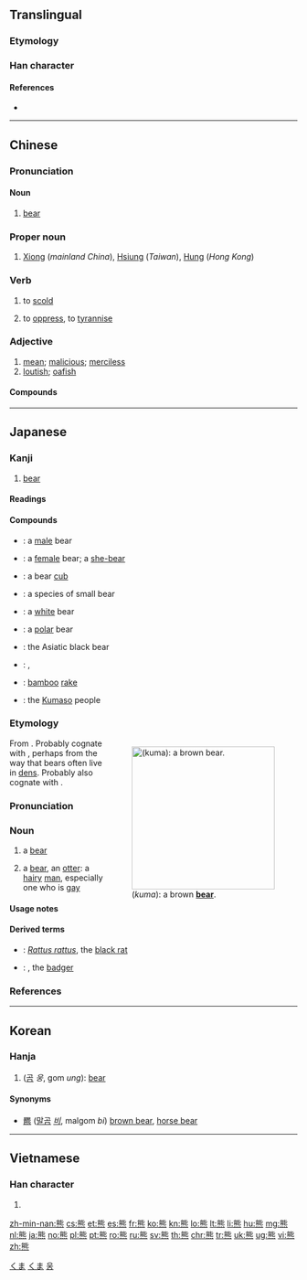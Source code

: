 {{also|態}}
==Translingual==

===Etymology===
{{rfe|lang=mul}}

===Han character===
{{Han char|rn=86|rad=火|as=10|sn=14|four=21331|canj=IPF|ids=⿱能灬}}

====References====
* {{Han ref|kx=0679.100|dkj=19294|dj=1090.320|hdz=32227.050|uh=718A}}

----

==Chinese==
{{zh-forms}}

===Pronunciation===
{{zh-pron
|m=xióng
|ma=y
|c=hung4
|h=pfs=yùng
|mn=hîm
|w=3hhion
|mc=y
|oc=y
|cat=n,pn,v,adj
}}

====Noun====
{{zh-noun|mw=隻/只|mw2=頭}}

# {{context|Advanced Mandarin|lang=zh|sort=xiong2}} [[bear]] {{gloss|mammal}}

===Proper noun===
{{zh-proper noun}}

# {{surname|lang=zh|sort=xiong2}} [[Xiong]] (''mainland China''), [[Hsiung]] (''Taiwan''),  [[Hung]] (''Hong Kong'')

===Verb===
{{zh-verb}}

# {{context|colloquial|lang=zh|sort=xiong2}} to [[scold]]
# to [[oppress]], to [[tyrannise]]

===Adjective===
{{zh-adj}}

# [[mean]]; [[malicious]]; [[merciless]]
# [[loutish]]; [[oafish]]

====Compounds====
{{der3
| {{zh-l|熊包}}
| {{zh-l|熊膽}}
| {{zh-l|熊貓}}
| {{zh-l|熊瞎子}}
| {{zh-l|熊心豹膽}}
| {{zh-l|熊熊}}
| {{zh-l|熊樣兒}}
| {{zh-l|熊掌}}
| {{zh-l|熊狸}}
}}

{{zh-cat|Mammals}}

----

==Japanese==

===Kanji===
{{ja-kanji|grade=c|rs=火10}}

# [[bear]]

====Readings====
{{ja-readings
|goon=[[う]] (u)
|kanon=[[ゆう]] (yū)
|kun=[[くま]] (kuma)
|nanori=[[かげ]] (kage)
}}

====Compounds====
{{der-top|Compounds}}
* {{ja-r|牡熊|おすくま}}: a [[male]] bear
* {{ja-r|雌熊|めすくま}}: a [[female]] bear; a [[she-bear]]
* {{ja-r|子熊|こくま}}: a bear [[cub]]
* {{ja-r|小熊|こくま}}: a species of small bear
* {{ja-r|白熊|しろくま}}: a [[white]] bear
* {{ja-r|北極熊|ほっきょくぐま}}: a [[polar]] bear
* {{ja-r|黒熊|くろくま}}: the Asiatic black bear
{{der-mid}}
* {{ja-r|熊笹|くまざさ}}: {{vern|bamboo grass}}, {{taxlink|Sasa veitchii|species|noshow=1}}
* {{ja-r|熊手|くまで}}: [[bamboo]] [[rake]]
* {{ja-r|熊襲|くまそ|caps=y}}: the [[w:Kumaso|Kumaso]] people
{{der-bottom}}

===Etymology===
<div style="float:right;">
{{wikipedia|lang=ja}}
{{wikipedia|Bear}}
[[File:Medved_mzoo.jpg|thumb|250px|{{lang|ja|熊}} (''kuma''): a brown '''[[bear]]'''.]]
</div>{{ja-kanjitab|くま|yomi=k}}
From {{etyl|ojp|ja|sort=くま}}.  Probably cognate with {{m|ja|隈|tr=kuma||inside corner; inner bend; hollow or hole in something}}, perhaps from the way that bears often live in [[den]]s.  Probably also cognate with {{etyl|ko|-}} {{m|ko|곰||bear; hole}}.

===Pronunciation===
{{ja-pron|yomi=k|くま|acc=2|acc_ref=NHK,DJR|acc2=1|acc2_ref=DJR}}

===Noun===
{{ja-noun|くま|クマ}}

# {{lb|ja|zoology|sort=くま}} a [[bear]]
# {{lb|ja|slang|sort=くま}} a [[bear]], an [[otter]]: a [[hairy]] [[man]], especially one who is [[gay]]

====Usage notes====
{{U:ja:biology|クマ}}

====Derived terms====
{{der-top}}
* {{ja-l|熊鼠|くまねずみ}}: ''[[Rattus rattus]]'', the [[black rat]]
* {{ja-l|穴熊|あなぐま}}: {{taxlink|Meles meles|species|noshow=1}}, the [[badger]]
{{der-bottom}}

===References===
<references/>

[[Category:1000 Japanese basic words|くま]]
[[Category:ja:Ursids|くま]]

----

==Korean==

===Hanja===
{{ko-hanja|hangeul=웅|eumhun=|rv=ung|mr=ung|y=wung}}

# ([[곰]] ''웅'', gom ''ung''): [[bear]]

====Synonyms====
* [[羆]] ([[말곰]] ''[[비]]'', malgom ''bi'') [[brown bear]], [[w:horse bear|horse bear]]

[[Category:Hanja readings|웅]]

----

==Vietnamese==

===Han character===
{{vi-hantu|[[hùng]]|rs=火10}}

# {{defn|lang=vi|sort=火10}}

[[zh-min-nan:熊]]
[[cs:熊]]
[[et:熊]]
[[es:熊]]
[[fr:熊]]
[[ko:熊]]
[[kn:熊]]
[[lo:熊]]
[[lt:熊]]
[[li:熊]]
[[hu:熊]]
[[mg:熊]]
[[nl:熊]]
[[ja:熊]]
[[no:熊]]
[[pl:熊]]
[[pt:熊]]
[[ro:熊]]
[[ru:熊]]
[[sv:熊]]
[[th:熊]]
[[chr:熊]]
[[tr:熊]]
[[uk:熊]]
[[ug:熊]]
[[vi:熊]]
[[zh:熊]]